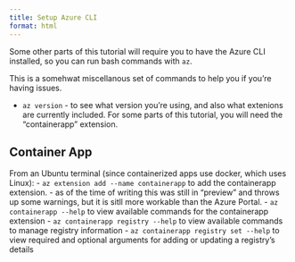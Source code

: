 ```yaml
---
title: Setup Azure CLI
format: html
---
```


Some other parts of this tutorial will require you to have the Azure CLI installed, so you can run bash commands with `az`.  

This is a somehwat miscellanous set of commands to help you if you're having issues.

- `az version` - to see what version you're using, and also what extenions are currently included.  For some parts of this tutorial, you will need the "containerapp" extension.

## Container App
From an Ubuntu terminal (since containerized apps use docker, which uses Linux):
- `az extension add --name containerapp` to add the containerapp extension. 
    - as of the time of writing this was still in "preview" and throws up some warnings, but it is sitll more workable than the Azure Portal. 
- `az containerapp --help` to view available commands for the containerapp extension
- `az containerapp registry --help` to view available commands to manage registry information
- `az containerapp registry set --help` to view required and optional arguments for adding or updating a registry's details
